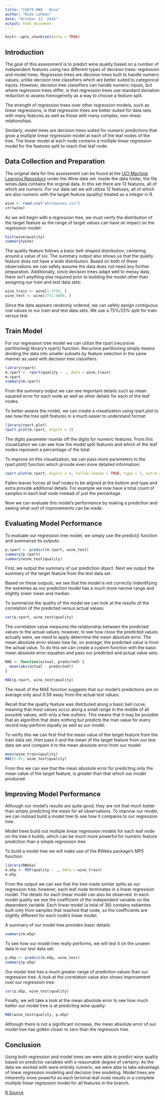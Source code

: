 ```yaml
---
title: "IS675 HW4 - Wine"
author: "Mike Lehman"
date: "October 12, 2016"
output: html_document
---
```


```r
knitr::opts_chunk$set(echo = TRUE)
```

## Introduction

The goal of this assessment is to predict wine quality based on a number of independent features using two different types of decision trees: regression and model trees. Regression trees are decision trees built to handle numeric values, unlike decision tree classifiers which are better suited to categorical inputs. However, decision tree classifiers can handle numeric inputs, but where regression trees differ, is that regression trees use standard deviation reduction to assess homogeneity as a way to choose a feature split. 

The strength of regression trees over other regression models, such as linear regressions, is that regression trees are better suited for data sets with many features as well as those with many complex, non-linear relationships.

Similarly, model trees are decision trees suited for numeric predictions that grow a multiple linear regression model at each of the leaf nodes of the tree. The linear model at each node contains a multiple linear regression model for the features split to reach that leaf node.

## Data Collection and Preparation

The original data for this assessment can be found at the [UCI Machine Learning Repository](https://archive.ics.uci.edu/ml/datasets/Wine) under the Wine date set. Inside the data folder, the file wines.data contains the original data. In this set there are 13 features, all of which are numeric. For our data set we will utilize 12 features, all of which are also numeric with the target feature (quality) treated as a integer in R.

```r
wine <- read.csv("whitewines.csv")
str(wine)
```

As we will begin with a regression tree, we must verify the distribution of the target feature as the range of target values can have an impact on the regression model:

```r
hist(wine$quality)
summary(wine)
```

The quality feature follows a basic bell-shaped distribution, centering around a value of six. The summary output also shows us that the quality feature does not have a wide distribution. Based on both of these observations we can safely assume the data does not need any further preparation. Additionally, since decision trees adapt well to messy data, there isn't anything else required prior to building the model other than assigning our train and test data sets:

```r
wine_train <- wine[1:3750, ]
wine_test <- wine[3751:4898, ]
```

Since the data appears randomly ordered, we can safely assign contiguous row values to our train and test data sets. We use a 75%/25% split for train versus test.

## Train Model

For our regression tree model we can utilize the rpart (recursive partitioning) library's rpart() function. Recursive partitioning simply means dividing the data into smaller subsets by feature selection in the same manner as used with decision tree classifiers.

```r
library(rpart)
m.rpart <- rpart(quality ~ ., data = wine_train)
m.rpart
summary(m.rpart)
```

From the summary output we can see important details such as mean squared error for each node as well as other details for each of the leaf nodes.

To better assess the model, we can create a visualization using rpart.plot to see how the tree split features in a much easier to understand format:

```r
library(rpart.plot)
rpart.plot(m.rpart, digits = 3)
```

The digits parameter rounds off the digits for numeric features. From this visualization we can see how the model split features and which of the leaf nodes represent a percentage of the total.

To improve on this visualization, we can pass more parameters to the rpart.plot() function which provide even more detailed information:

```r
rpart.plot(m.rpart, digits = 4, fallen.leaves = TRUE, type = 3, extra = 101)
```

Fallen leaves forces all leaf nodes to be aligned at the bottom and type and extra provide additional details. For example we now have a total count of samples in each leaf node instead of just the percentage.

Now we can evaluate this model's performance by making a prediction and seeing what sort of improvements can be made.

## Evaluating Model Performance

To evaluate our regression tree model, we simply use the predict() function and summarize its outputs:

```r
p.rpart <- predict(m.rpart, wine_test)
summary(p.rpart)
summary(wine_test$quality)
```

First, we output the summary of our prediction object. Next we output the summary of the target feature from the test data set.

Based on these outputs, we see that the model is not correctly indentifying the extremes as our prediction model has a much more narrow range and slightly lower mean and median.

To summarize the quality of the model we can look at the results of the correlation of the predicted versus actual values:

```r
cor(p.rpart, wine_test$quality)
```

The correlation value measures the relationship between the predicted values to the actual values; however, to see how close the predicted values actually were, we need to apply determine the mean absolute error. The mean absolute error shows how far, on average, the predicted value is from the actual value. To do this we can create a custom function with the basic mean absolute error equation and pass our predicted and actual value sets:

```r
MAE <- function(actual, predicted) {
  mean(abs(actual - predicted))  
}

MAE(p.rpart, wine_test$quality)
```

The result of the MAE function suggests that our model's predictions are on average only aout 0.59 away from the actual test values. 

Recall that the quality feature was distrbuted along a basic bell curve, meaning that most values occur along a small range in the middle of all possible values, with only a few outliers. This means that it may be possible that an algorithm that does nothing but predicts the man value for every record may perform equally as well as our model.

To verify this we can first find the mean value of the target feature from the train data set, then pass it and the mean of the target feature from our test data set and compare it to the mean absolute error from our model:

```r
mean(wine_train$quality)
MAE(5.87, wine_test$quality)
```

From this we can see that the mean absolute error for predicting only the mean value of the target feature, is greater than that which our model produced.

## Improving Model Performance

Although our model's results are quite good, they are not that much better than simply predicting the mean for all observations. To improve our model, we can instead build a model tree to see how it compares to our regression tree.

Model trees build out multiple linear regression models for each leaf node on the tree it builds, which can be much more powerful for numeric feature prediction than a simple regression tree.

To build a model tree we will make use of the RWeka package's MP5 function:

```r
library(RWeka)
m.m5p <- M5P(quality ~ ., data = wine_train)
m.m5p
```

From the output we can see that the tree made similar splits as our regression tree; however, each leaf node terminates in a linear regression model. The details for each linear model can also be observed. In each model quality we see the coefficient of the independent variable on the dependent variable. Each linear model (a total of 36) contains estiamtes built only from samples that reached that node, so the coefficients are slightly different for each node's linear model.

A summary of our model tree provides basic details:

```r
summary(m.m5p)
```

To see how our model tree really performs, we will test it on the unseen data in our test data set:

```r
p.m5p <- predict(m.m5p, wine_test)
summary(p.m5p)
```

Our model tree has a much greater range of prediction values than our regression tree. A look at the correlation value also shows improvement over our regression tree:

```r
cor(p.m5p, wine_test$quality)
```

Finally, we will take a look at the mean absolute error to see how much better our model tree is at predicting wine quality:

```r
MAE(wine_test$quality, p.m5p)
```

Although there is not a significant increase, the mean absolute error of our model tree has gotten closer to zero than the regression tree.

## Conclusion

Using both regression and model trees we were able to predict wine quality based on predictor variables with a reasonable degree of certainy. As the data we worked with were entirely numeric, we were able to take advantage of linear regression modeling and decision tree modeling. Model trees are inherently more powerful as each terminal leaf node results in a complete multiple linear regression model for all features in the branch. 

[R Source](hw4-wine.R) 